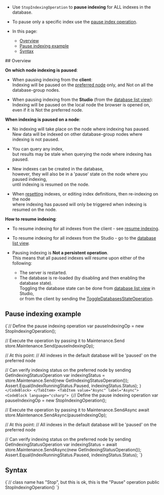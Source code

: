 
<Admonition type="note" title="">

* Use `StopIndexingOperation` to __pause indexing__ for ALL indexes in the database.  

* To pause only a specific index use the [pause index operation](../../../../client-api/operations/maintenance/indexes/stop-index.mdx).  
 
* In this page:
  * [Overview](../../../../client-api/operations/maintenance/indexes/stop-indexing.mdx#overview)
  * [Pause indexing example](../../../../client-api/operations/maintenance/indexes/stop-indexing.mdx#pause-indexing-example)
  * [Syntax](../../../../client-api/operations/maintenance/indexes/stop-indexing.mdx#syntax)

</Admonition>
## Overview

<Admonition type="note" title="">

__On which node indexing is paused__:

* When pausing indexing from the __client__:  
  Indexing will be paused on the [preferred node](../../../../client-api/configuration/load-balance/overview.mdx#the-preferred-node) only, and Not on all the database-group nodes.  

* When pausing indexing from the __Studio__ (from the [database list view](../../../../studio/database/databases-list-view.mdx#more-actions)):  
  Indexing will be paused on the local node the browser is opened on, even if it is Not the preferred node.

</Admonition>

<Admonition type="note" title="">

 __When indexing is paused on a node__:
 
* No indexing will take place on the node where indexing has paused.  
  New data will be indexed on other database-group nodes where indexing is not paused.

* You can query any index,  
  but results may be stale when querying the node where indexing has paused.
 
* New indexes can be created in the database,  
  however, they will also be in a 'pause' state on the node where you paused indexing,  
  until indexing is resumed on the node.  

* When [resetting](../../../../client-api/operations/maintenance/indexes/reset-index.mdx) indexes, or editing index definitions, then re-indexing on the node  
  where indexing has paused will only be triggered when indexing is resumed on the node.

</Admonition>

<Admonition type="note" title="">

__How to resume indexing__:

* To resume indexing for all indexes from the client - see [resume indexing](../../../../client-api/operations/maintenance/indexes/start-indexing.mdx).  

* To resume indexing for all indexes from the Studio - go to the [database list view](../../../../studio/database/databases-list-view.mdx#more-actions).  

* Pausing indexing is __Not a persistent operation__.  
  This means that all paused indexes will resume upon either of the following:
    * The server is restarted.
    * The database is re-loaded (by disabling and then enabling the database state).  
      Toggling the database state can be done from [database list view](../../../../studio/database/databases-list-view.mdx#database-actions) in Studio,  
      or from the client by sending the [ToggleDatabasesStateOperation](../../../../client-api/operations/server-wide/toggle-databases-state.mdx).

</Admonition>



## Pause indexing example

<Tabs groupId='languageSyntax'>
<TabItem value="Sync" label="Sync">
<CodeBlock language="csharp">
{`// Define the pause indexing operation 
var pauseIndexingOp = new StopIndexingOperation();

// Execute the operation by passing it to Maintenance.Send
store.Maintenance.Send(pauseIndexingOp);

// At this point:
// All indexes in the default database will be 'paused' on the preferred node
        
// Can verify indexing status on the preferred node by sending GetIndexingStatusOperation
var indexingStatus = store.Maintenance.Send(new GetIndexingStatusOperation());
Assert.Equal(IndexRunningStatus.Paused, indexingStatus.Status);
`}
</CodeBlock>
</TabItem>
<TabItem value="Async" label="Async">
<CodeBlock language="csharp">
{`// Define the pause indexing operation 
var pauseIndexingOp = new StopIndexingOperation();

// Execute the operation by passing it to Maintenance.SendAsync
await store.Maintenance.SendAsync(pauseIndexingOp);

// At this point:
// All indexes in the default database will be 'paused' on the preferred node
        
// Can verify indexing status on the preferred node by sending GetIndexingStatusOperation
var indexingStatus = await store.Maintenance.SendAsync(new GetIndexingStatusOperation());
Assert.Equal(IndexRunningStatus.Paused, indexingStatus.Status);
`}
</CodeBlock>
</TabItem>
</Tabs>



## Syntax

<TabItem value="syntax" label="syntax">
<CodeBlock language="csharp">
{`// class name has "Stop", but this is ok, this is the "Pause" operation
public StopIndexingOperation()
`}
</CodeBlock>
</TabItem>




